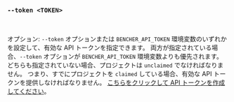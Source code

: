 ### `--token <TOKEN>`

<br />

オプション: `--token` オプションまたは `BENCHER_API_TOKEN` 環境変数のいずれかを設定して、有効な API トークンを指定できます。
両方が指定されている場合、`--token` オプションが `BENCHER_API_TOKEN` 環境変数よりも優先されます。
どちらも指定されていない場合、プロジェクトは `unclaimed` でなければなりません。
つまり、すでにプロジェクトを `claimed` している場合、有効な API トークンを提供しなければなりません。
[こちらをクリックして API トークンを作成してください](/console/users/tokens/add?back=L2phL2RvY3MvZXhwbGFuYXRpb24vYmVuY2hlci1ydW4vIy0tdG9rZW4tdG9rZW4=)。
